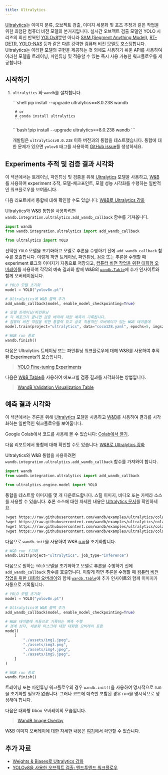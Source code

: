 ```yaml
---
title: Ultralytics
---
```


<Card title="Try in Colab" href="https://colab.research.google.com/github/wandb/examples/blob/master/colabs/ultralytics/01_train_val.ipynb" icon="python"/>

[Ultralytics](https://github.com/ultralytics/ultralytics)는 이미지 분류, 오브젝트 검출, 이미지 세분화 및 포즈 추정과 같은 작업을 위한 최첨단 컴퓨터 비전 모델의 본거지입니다. 실시간 오브젝트 검출 모델인 YOLO 시리즈의 최신 반복인 [YOLOv8](https://docs.ultralytics.com/models/yolov8/)뿐만 아니라 [SAM (Segment Anything Model)](https://docs.ultralytics.com/models/sam/#introduction-to-sam-the-segment-anything-model), [RT-DETR](https://docs.ultralytics.com/models/rtdetr/), [YOLO-NAS](https://docs.ultralytics.com/models/yolo-nas/) 등과 같은 다른 강력한 컴퓨터 비전 모델도 호스팅합니다. Ultralytics는 이러한 모델의 구현을 제공하는 것 외에도 사용하기 쉬운 API를 사용하여 이러한 모델을 트레이닝, 파인튜닝 및 적용할 수 있는 즉시 사용 가능한 워크플로우를 제공합니다.

## 시작하기

1. `ultralytics` 와 `wandb`를 설치합니다.

    <Tabs>
    <Tab title="커맨드 라인">
    ```shell
        pip install --upgrade ultralytics==8.0.238 wandb

        # or
        # conda install ultralytics
        ```
    </Tab>
    <Tab title="노트북">
    ```bash
        !pip install --upgrade ultralytics==8.0.238 wandb
        ```
    </Tab>
    </Tabs>

    개발팀은 `ultralyticsv8.0.238` 이하 버전과의 통합을 테스트했습니다. 통합에 대한 문제가 있으면 `yolov8` 태그를 사용하여 [GitHub issue](https://github.com/wandb/wandb/issues/new?template=sdk-bug.yml)를 생성하세요.

## Experiments 추적 및 검증 결과 시각화

<Card title="Try in Colab" href="https://colab.research.google.com/github/wandb/examples/blob/master/colabs/ultralytics/01_train_val.ipynb" icon="python"/>

이 섹션에서는 트레이닝, 파인튜닝 및 검증을 위해 [Ultralytics](https://docs.ultralytics.com/modes/predict/) 모델을 사용하고, [W&B](https://wandb.ai/site)를 사용하여 experiment 추적, 모델-체크포인트, 모델 성능 시각화를 수행하는 일반적인 워크플로우를 보여줍니다.

다음 리포트에서 통합에 대해 확인할 수도 있습니다: [W&B로 Ultralytics 강화](https://wandb.ai/geekyrakshit/ultralytics/reports/Supercharging-Ultralytics-with-Weights-Biases--Vmlldzo0OTMyMDI4)

Ultralytics와 W&B 통합을 사용하려면 `wandb.integration.ultralytics.add_wandb_callback` 함수를 가져옵니다.

```python
import wandb
from wandb.integration.ultralytics import add_wandb_callback

from ultralytics import YOLO
```

선택한 `YOLO` 모델을 초기화하고 모델로 추론을 수행하기 전에 `add_wandb_callback` 함수를 호출합니다. 이렇게 하면 트레이닝, 파인튜닝, 검증 또는 추론을 수행할 때 experiment 로그와 이미지가 자동으로 저장되고, [컴퓨터 비전 작업을 위한 대화형 오버레이](/ko/models/track/log/media/#image-overlays-in-tables)를 사용하여 각각의 예측 결과와 함께 W&B의 [`wandb.Table`](/ko/models/tables/)에 추가 인사이트와 함께 오버레이됩니다.

```python
# YOLO 모델 초기화
model = YOLO("yolov8n.pt")

# Ultralytics에 W&B 콜백 추가
add_wandb_callback(model, enable_model_checkpointing=True)

# 모델 트레이닝/파인튜닝
# 각 에포크가 끝나면 검증 배치에 대한 예측이 기록됩니다.
# 컴퓨터 비전 작업을 위한 통찰력 있고 상호 작용적인 오버레이가 있는 W&B 테이블에
model.train(project="ultralytics", data="coco128.yaml", epochs=5, imgsz=640)

# W&B run 종료
wandb.finish()
```

다음은 Ultralytics 트레이닝 또는 파인튜닝 워크플로우에 대해 W&B를 사용하여 추적된 Experiments의 모습입니다.

<blockquote class="imgur-embed-pub" lang="en" data-id="a/TB76U9O"  ><a href="https://imgur.com/a/TB76U9O">YOLO Fine-tuning Experiments</a></blockquote><script async src="https://s.imgur.com/min/embed.js" charset="utf-8"></script>

다음은 [W&B Table](/ko/models/tables/)을 사용하여 에포크별 검증 결과를 시각화하는 방법입니다.

<blockquote class="imgur-embed-pub" lang="en" data-id="a/kU5h7W4"  ><a href="https://imgur.com/a/kU5h7W4">WandB Validation Visualization Table</a></blockquote><script async src="https://s.imgur.com/min/embed.js" charset="utf-8"></script>

## 예측 결과 시각화

<Card title="Try in Colab" href="https://colab.research.google.com/github/wandb/examples/blob/master/colabs/ultralytics/00_inference.ipynb" icon="python"/>

이 섹션에서는 추론을 위해 [Ultralytics](https://docs.ultralytics.com/modes/predict/) 모델을 사용하고 [W&B](https://wandb.ai/site)를 사용하여 결과를 시각화하는 일반적인 워크플로우를 보여줍니다.

Google Colab에서 코드를 사용해 볼 수 있습니다: [Colab에서 열기](http://wandb.me/ultralytics-inference).

다음 리포트에서 통합에 대해 확인할 수도 있습니다: [W&B로 Ultralytics 강화](https://wandb.ai/geekyrakshit/ultralytics/reports/Supercharging-Ultralytics-with-Weights-Biases--Vmlldzo0OTMyMDI4)

Ultralytics와 W&B 통합을 사용하려면 `wandb.integration.ultralytics.add_wandb_callback` 함수를 가져와야 합니다.

```python
import wandb
from wandb.integration.ultralytics import add_wandb_callback

from ultralytics.engine.model import YOLO
```

통합을 테스트할 이미지를 몇 개 다운로드합니다. 스틸 이미지, 비디오 또는 카메라 소스를 사용할 수 있습니다. 추론 소스에 대한 자세한 내용은 [Ultralytics 문서](https://docs.ultralytics.com/modes/predict/)를 확인하세요.

```bash
!wget https://raw.githubusercontent.com/wandb/examples/ultralytics/colabs/ultralytics/assets/img1.png
!wget https://raw.githubusercontent.com/wandb/examples/ultralytics/colabs/ultralytics/assets/img2.png
!wget https://raw.githubusercontent.com/wandb/examples/ultralytics/colabs/ultralytics/assets/img4.png
!wget https://raw.githubusercontent.com/wandb/examples/ultralytics/colabs/ultralytics/assets/img5.png
```

다음으로 `wandb.init`을 사용하여 W&B [run](/ko/models/runs/)을 초기화합니다.

```python
# W&B run 초기화
wandb.init(project="ultralytics", job_type="inference")
```

다음으로 원하는 `YOLO` 모델을 초기화하고 모델로 추론을 수행하기 전에 `add_wandb_callback` 함수를 호출합니다. 이렇게 하면 추론을 수행할 때 [컴퓨터 비전 작업을 위한 대화형 오버레이](/ko/models/track/log/media/#image-overlays-in-tables)와 함께 [`wandb.Table`](/ko/models/tables/)에 추가 인사이트와 함께 이미지가 자동으로 기록됩니다.

```python
# YOLO 모델 초기화
model = YOLO("yolov8n.pt")

# Ultralytics에 W&B 콜백 추가
add_wandb_callback(model, enable_model_checkpointing=True)

# W&B 테이블에 자동으로 기록되는 예측 수행
# 경계 상자, 세분화 마스크에 대한 대화형 오버레이 포함
model(
    [
        "./assets/img1.jpeg",
        "./assets/img3.png",
        "./assets/img4.jpeg",
        "./assets/img5.jpeg",
    ]
)

# W&B run 종료
wandb.finish()
```

트레이닝 또는 파인튜닝 워크플로우의 경우 `wandb.init()`을 사용하여 명시적으로 run을 초기화할 필요가 없습니다. 그러나 코드에 예측만 포함된 경우 run을 명시적으로 생성해야 합니다.

다음은 대화형 bbox 오버레이의 모습입니다.

<blockquote class="imgur-embed-pub" lang="en" data-id="a/UTSiufs"  ><a href="https://imgur.com/a/UTSiufs">WandB Image Overlay</a></blockquote><script async src="https://s.imgur.com/min/embed.js" charset="utf-8"></script>

W&B 이미지 오버레이에 대한 자세한 내용은 [여기](/ko/models/track/log/media/#image-overlays)에서 확인할 수 있습니다.

## 추가 자료

* [Weights & Biases로 Ultralytics 강화](https://wandb.ai/geekyrakshit/ultralytics/reports/Supercharging-Ultralytics-with-Weights-Biases--Vmlldzo0OTMyMDI4)
* [YOLOv8을 사용한 오브젝트 검출: 엔드투엔드 워크플로우](https://wandb.ai/reviewco/object-detection-bdd/reports/Object-Detection-using-YOLOv8-An-End-to-End-Workflow--Vmlldzo1NTAyMDQ1)
